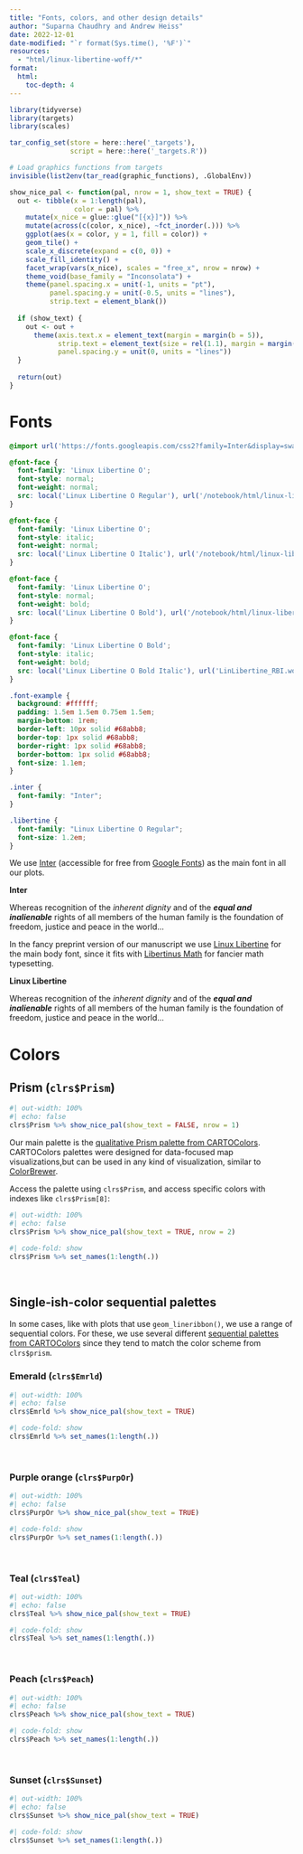 ```yaml
---
title: "Fonts, colors, and other design details"
author: "Suparna Chaudhry and Andrew Heiss"
date: 2022-12-01
date-modified: "`r format(Sys.time(), '%F')`"
resources: 
  - "html/linux-libertine-woff/*"
format: 
  html: 
    toc-depth: 4
---
```


```r
library(tidyverse)
library(targets)
library(scales)

tar_config_set(store = here::here('_targets'),
               script = here::here('_targets.R'))

# Load graphics functions from targets
invisible(list2env(tar_read(graphic_functions), .GlobalEnv))

show_nice_pal <- function(pal, nrow = 1, show_text = TRUE) {
  out <- tibble(x = 1:length(pal),
                color = pal) %>% 
    mutate(x_nice = glue::glue("[{x}]")) %>% 
    mutate(across(c(color, x_nice), ~fct_inorder(.))) %>% 
    ggplot(aes(x = color, y = 1, fill = color)) +
    geom_tile() +
    scale_x_discrete(expand = c(0, 0)) +
    scale_fill_identity() +
    facet_wrap(vars(x_nice), scales = "free_x", nrow = nrow) +
    theme_void(base_family = "Inconsolata") +
    theme(panel.spacing.x = unit(-1, units = "pt"),
          panel.spacing.y = unit(-0.5, units = "lines"),
          strip.text = element_blank())
  
  if (show_text) {
    out <- out + 
      theme(axis.text.x = element_text(margin = margin(b = 5)),
            strip.text = element_text(size = rel(1.1), margin = margin(t = 5)),
            panel.spacing.y = unit(0, units = "lines"))
  }
  
  return(out)
}
```

# Fonts

```scss
@import url('https://fonts.googleapis.com/css2?family=Inter&display=swap');

@font-face {
  font-family: 'Linux Libertine O';
  font-style: normal;
  font-weight: normal;
  src: local('Linux Libertine O Regular'), url('/notebook/html/linux-libertine-woff/LinLibertine_R.woff') format('woff');
}

@font-face {
  font-family: 'Linux Libertine O';
  font-style: italic;
  font-weight: normal;
  src: local('Linux Libertine O Italic'), url('/notebook/html/linux-libertine-woff/LinLibertine_RI.woff') format('woff');
}

@font-face {
  font-family: 'Linux Libertine O';
  font-style: normal;
  font-weight: bold;
  src: local('Linux Libertine O Bold'), url('/notebook/html/linux-libertine-woff/LinLibertine_RB.woff') format('woff');
}

@font-face {
  font-family: 'Linux Libertine O Bold';
  font-style: italic;
  font-weight: bold;
  src: local('Linux Libertine O Bold Italic'), url('LinLibertine_RBI.woff') format('woff');
}

.font-example {
  background: #ffffff;
  padding: 1.5em 1.5em 0.75em 1.5em;
  margin-bottom: 1rem;
  border-left: 10px solid #68abb8;
  border-top: 1px solid #68abb8;
  border-right: 1px solid #68abb8;
  border-bottom: 1px solid #68abb8;
  font-size: 1.1em;
}

.inter {
  font-family: "Inter";
}

.libertine {
  font-family: "Linux Libertine O Regular";
  font-size: 1.2em;
}
```

We use [Inter](https://rsms.me/inter/) (accessible for free from [Google Fonts](https://fonts.google.com/specimen/Inter)) as the main font in all our plots. 

::: {.font-example .inter}
**Inter**

Whereas recognition of the *inherent dignity* and of the ***equal and inalienable*** rights of all members of the human family is the foundation of freedom, justice and peace in the world…
:::

In the fancy preprint version of our manuscript we use [Linux Libertine](https://en.wikipedia.org/wiki/Linux_Libertine) for the main body font, since it fits with [Libertinus Math](https://github.com/alerque/libertinus) for fancier math typesetting.

::: {.font-example .libertine}
**Linux Libertine**

Whereas recognition of the *inherent dignity* and of the ***equal and inalienable*** rights of all members of the human family is the foundation of freedom, justice and peace in the world…
:::

# Colors

## Prism (`clrs$Prism`)

```r
#| out-width: 100%
#| echo: false
clrs$Prism %>% show_nice_pal(show_text = FALSE, nrow = 1)
```

Our main palette is the [qualitative Prism palette from CARTOColors](https://carto.com/carto-colors/). CARTOColors palettes were designed for data-focused map visualizations,but can be used in any kind of visualization, similar to [ColorBrewer](http://colorbrewer2.org/).

Access the palette using `clrs$Prism`, and access specific colors with indexes like `clrs$Prism[8]`:

```r
#| out-width: 100%
#| echo: false
clrs$Prism %>% show_nice_pal(show_text = TRUE, nrow = 2)
```

```r
#| code-fold: show
clrs$Prism %>% set_names(1:length(.))
```

\ 

## Single-ish-color sequential palettes

In some cases, like with plots that use `geom_lineribbon()`, we use a range of sequential colors. For these, we use several different [sequential palettes from CARTOColors](https://carto.com/carto-colors/) since they tend to match the color scheme from `clrs$prism`.

### Emerald (`clrs$Emrld`)

```r
#| out-width: 100%
#| echo: false
clrs$Emrld %>% show_nice_pal(show_text = TRUE)
```

```r
#| code-fold: show
clrs$Emrld %>% set_names(1:length(.))
```

\ 

### Purple orange (`clrs$PurpOr`)

```r
#| out-width: 100%
#| echo: false
clrs$PurpOr %>% show_nice_pal(show_text = TRUE)
```

```r
#| code-fold: show
clrs$PurpOr %>% set_names(1:length(.))
```

\ 

### Teal (`clrs$Teal`)

```r
#| out-width: 100%
#| echo: false
clrs$Teal %>% show_nice_pal(show_text = TRUE)
```

```r
#| code-fold: show
clrs$Teal %>% set_names(1:length(.))
```

\ 

### Peach (`clrs$Peach`)

```r
#| out-width: 100%
#| echo: false
clrs$Peach %>% show_nice_pal(show_text = TRUE)
```

```r
#| code-fold: show
clrs$Peach %>% set_names(1:length(.))
```

\ 

### Sunset (`clrs$Sunset`)

```r
#| out-width: 100%
#| echo: false
clrs$Sunset %>% show_nice_pal(show_text = TRUE)
```

```r
#| code-fold: show
clrs$Sunset %>% set_names(1:length(.))
```
